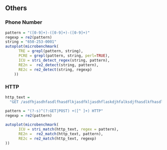 
## Others

### Phone Number

```r
pattern = "([0-9]+)-([0-9]+)-([0-9]+)"
regexp = re2(pattern)
string = "650-253-0001"
autoplot(microbenchmark(
      TRE = grepl(pattern, string),
      PCRE = grepl(pattern, string, perl=TRUE),
      ICU = stri_detect_regex(string, pattern),
      RE2n =  re2_detect(string, pattern),
      RE2c = re2_detect(string, regexp)
    ))
```

### HTTP

```r
http_text =
  "GET /asdfhjasdhfasdlfhasdflkjasdfkljasdhflaskdjhfalksdjfhasdlkfhasdlkjfhasdljkfhadsjklf HTTP/1.1"
  
pattern = "(?-s)^(?:GET|POST) +([^ ]+) HTTP"
regexp = re2(pattern)

autoplot(microbenchmark(
      ICU = stri_match(http_text, regex = pattern),
      RE2n =  re2_match(http_text, pattern),
      RE2c = re2_match(http_text, regexp)
))
```
